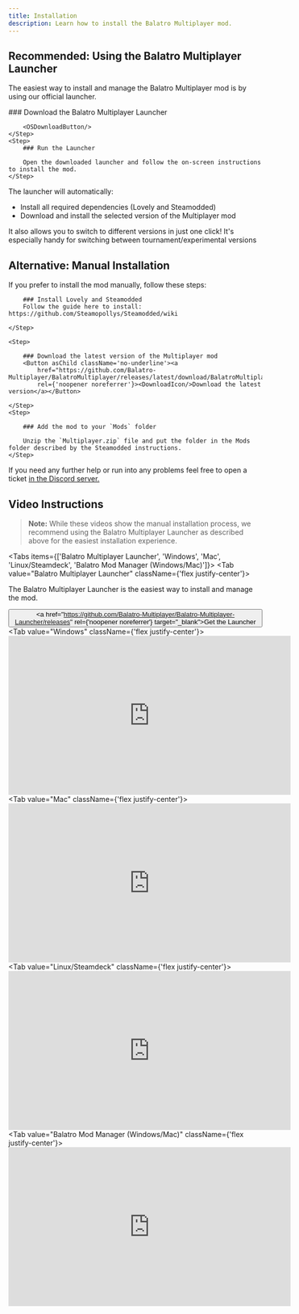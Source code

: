 ```yaml
---
title: Installation
description: Learn how to install the Balatro Multiplayer mod.
---
```



## Recommended: Using the Balatro Multiplayer Launcher

The easiest way to install and manage the Balatro Multiplayer mod is by using our official launcher.

<Steps>
	<Step>
		### Download the Balatro Multiplayer Launcher

		<OSDownloadButton/>
	</Step>
	<Step>
		### Run the Launcher

		Open the downloaded launcher and follow the on-screen instructions to install the mod.
	</Step>
</Steps>

The launcher will automatically:
- Install all required dependencies (Lovely and Steamodded)
- Download and install the selected version of the Multiplayer mod

It also allows you to switch to different versions in just one click! It's especially handy for switching between tournament/experimental versions

## Alternative: Manual Installation

If you prefer to install the mod manually, follow these steps:

<Steps>
	<Step>

		### Install Lovely and Steamodded
		Follow the guide here to install: https://github.com/Steamopollys/Steamodded/wiki

	</Step>

	<Step>

		### Download the latest version of the Multiplayer mod
		<Button asChild className='no-underline'><a
			href="https://github.com/Balatro-Multiplayer/BalatroMultiplayer/releases/latest/download/BalatroMultiplayer.zip"
			rel={'noopener noreferrer'}><DownloadIcon/>Download the latest version</a></Button>

	</Step>
	<Step>

		### Add the mod to your `Mods` folder

		Unzip the `Multiplayer.zip` file and put the folder in the Mods folder described by the Steamodded instructions.
	</Step>
</Steps>

If you need any further help or run into any problems feel free to open a ticket [in the Discord server.](https://discord.com/channels/1226193436521267223/1227357106064326727)

## Video Instructions

> **Note:** While these videos show the manual installation process, we recommend using the Balatro Multiplayer Launcher as described above for the easiest installation experience.

<Tabs
	items={['Balatro Multiplayer Launcher', 'Windows', 'Mac', 'Linux/Steamdeck', 'Balatro Mod Manager (Windows/Mac)']}>
	<Tab value="Balatro Multiplayer Launcher" className={'flex justify-center'}>
		<div className="flex flex-col items-center justify-center p-4">
			<p className="mb-4 text-center">The Balatro Multiplayer Launcher is the easiest way to install and manage
				the mod.</p>
			<Button asChild className='no-underline'><a
				href="https://github.com/Balatro-Multiplayer/Balatro-Multiplayer-Launcher/releases"
				rel={'noopener noreferrer'} target="_blank"><DownloadIcon/>Get the Launcher</a></Button>
		</div>
	</Tab>
	<Tab value="Windows" className={'flex justify-center'}>
		<iframe width="560" height="315" src="https://www.youtube.com/embed/iqTpHz5vZgA" title="YouTube video player"
				frameBorder="0"
				allow="accelerometer; autoplay; clipboard-write; encrypted-media; gyroscope; picture-in-picture"
				allowFullScreen></iframe>
	</Tab>
	<Tab value="Mac" className={'flex justify-center'}>
		<iframe width="560" height="315" src="https://www.youtube.com/embed/05Hs8f1t8eo" title="YouTube video player"
				frameBorder="0"
				allow="accelerometer; autoplay; clipboard-write; encrypted-media; gyroscope; picture-in-picture"
				allowFullScreen></iframe>
	</Tab>
	<Tab value="Linux/Steamdeck" className={'flex justify-center'}>
		<iframe width="560" height="315" src="https://www.youtube.com/embed/zaVy_AwojQk" title="YouTube video player"
				frameBorder="0"
				allow="accelerometer; autoplay; clipboard-write; encrypted-media; gyroscope; picture-in-picture"
				allowFullScreen></iframe>
	</Tab>
	<Tab value="Balatro Mod Manager (Windows/Mac)" className={'flex justify-center'}>
		<iframe width="560" height="315" src="https://www.youtube.com/embed/JG3jw0oqRZo?si=LaHTjWe6xX6EVdqa"
				title="YouTube video player"
				frameBorder="0"
				allow="accelerometer; autoplay; clipboard-write; encrypted-media; gyroscope; picture-in-picture"
				allowFullScreen></iframe>
	</Tab>
</Tabs>
